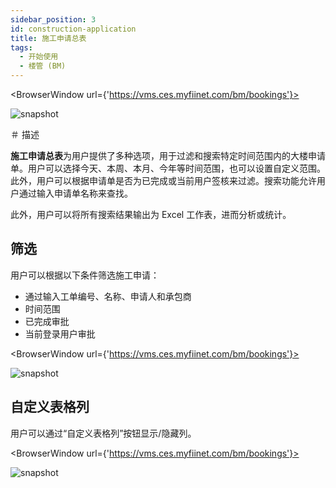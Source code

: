 ---
sidebar_position: 3
id: construction-application
title: 施工申请总表
tags:
  - 开始使用
  - 楼管 (BM)
---


<BrowserWindow url={'https://vms.ces.myfiinet.com/bm/bookings'}>

![snapshot](/assets/bm/bm-construction-application-zh-hant.png)

</BrowserWindow>

＃ 描述

**施工申请总表**为用户提供了多种选项，用于过滤和搜索特定时间范围内的大楼申请单。用户可以选择今天、本周、本月、今年等时间范围，也可以设置自定义范围。此外，用户可以根据申请单是否为已完成或当前用户签核来过滤。搜索功能允许用户通过输入申请单名称来查找。

此外，用户可以将所有搜索结果输出为 Excel 工作表，进而分析或统计。

## 筛选

用户可以根据以下条件筛选施工申请：

- 通过输入工单编号、名称、申请人和承包商
- 时间范围
- 已完成审批
- 当前登录用户审批

<BrowserWindow url={'https://vms.ces.myfiinet.com/bm/bookings'}>

![snapshot](/assets/bm/bm-construction-application-filter-zh-hant.png)

</BrowserWindow>

## 自定义表格列

用户可以通过“自定义表格列”按钮显示/隐藏列。

<BrowserWindow url={'https://vms.ces.myfiinet.com/bm/bookings'}>

![snapshot](/assets/bm/bm-construction-application-custom-col-zh-hant.png)

</BrowserWindow>
